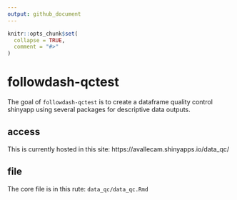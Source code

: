 ```yaml
---
output: github_document
---
```


<!-- README.md is generated from README.Rmd. Please edit that file -->

```r
knitr::opts_chunk$set(
  collapse = TRUE,
  comment = "#>"
)
```

# followdash-qctest

<!-- badges: start -->
<!-- badges: end -->

The goal of `followdash-qctest` is to create a dataframe quality control shinyapp using several packages for descriptive data outputs. 

## access

This is currently hosted in this site: https://avallecam.shinyapps.io/data_qc/

## file

The core file is in this rute: `data_qc/data_qc.Rmd`